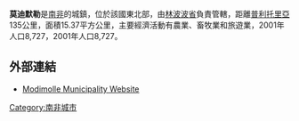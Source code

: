 '''莫迪默勒'''是[[南非|南非]]的城鎮，位於該國東北部，由[[林波波省|林波波省]]負責管轄，距離[[普利托里亞|普利托里亞]]135公里，面積15.37平方公里，主要經濟活動有農業、畜牧業和旅遊業，2001年人口8,727，2001年人口8,727。

==外部連結==
*[http://www.modimolle.gov.za/ Modimolle Municipality Website]

{{SouthAfrica-geo-stub}}
[[Category:南非城市|Category:南非城市]]